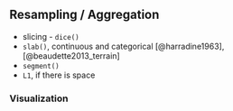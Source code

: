 

## Resampling / Aggregation

  * slicing - `dice()`
  * `slab()`, continuous and categorical [@harradine1963], [@beaudette2013_terrain]
  * `segment()`
  * `L1`, if there is space

### Visualization
